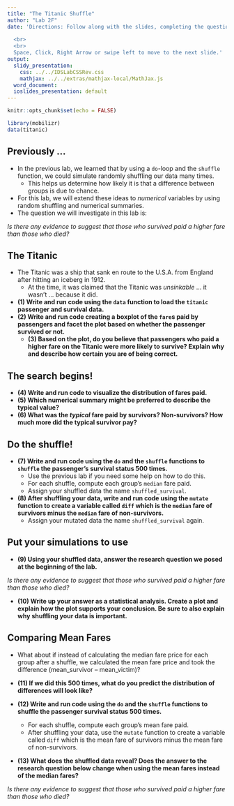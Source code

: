 ```yaml
---
title: "The Titanic Shuffle"
author: "Lab 2F"
date: 'Directions: Follow along with the slides, completing the questions in <font color=#25679E><b>blue</b></font> on your computer, and answering the questions in **red** in your journal.  
  
  <br>
  <br>
  Space, Click, Right Arrow or swipe left to move to the next slide.'
output:
  slidy_presentation:
    css: ../../IDSLabCSSRev.css
    mathjax: ../../extras/mathjax-local/MathJax.js
  word_document:
  ioslides_presentation: default
---
```


```r
knitr::opts_chunk$set(echo = FALSE)
```

```r
library(mobilizr)
data(titanic)
```

## Previously ...

- In the previous lab, we learned that by using a `do`-loop and the `shuffle` function, we could simulate randomly shuffling our data many times.
  - This helps us determine how likely it is that a difference between groups is due to chance.
- For this lab, we will extend these ideas to _numerical_ variables by using random shuffling and numerical summaries.
- The question we will investigate in this lab is:

_Is there any evidence to suggest that those who survived paid a higher fare than those who died?_


## The Titanic

- The Titanic was a ship that sank en route to the U.S.A. from England after hitting an iceberg in 1912.
    - At the time, it was claimed that the Titanic was _unsinkable_ ... it wasn't ... because it did.
- **(1) Write and run code using the `data` function to load the `titanic` passenger and survival data.**
- **(2) Write and run code creating a boxplot of the `fare`s paid by passengers and facet the plot based on whether the passenger survived or not.**
    - **(3) Based on the plot, do you believe that passengers who paid a higher fare on the Titanic were more likely to survive? Explain why and describe how certain you are of being correct.**


## The search begins!

- **(4) Write and run code to visualize the distribution of fares paid.**
- **(5) Which numerical summary might be preferred to describe the typical value?**
- **(6) What was the _typical_ fare paid by survivors? Non-survivors? How much more did the typical survivor pay?**


## Do the shuffle!

- **(7) Write and run code using the `do` and the `shuffle` functions to `shuffle` the passenger's survival status 500 times.**
    - Use the previous lab if you need some help on how to do this.
    - For each shuffle, compute each group's `median` fare paid. 
    - Assign your shuffled data the name `shuffled_survival`.
- **(8) After shuffling your data, write and run code using the `mutate` function to create a variable called `diff` which is the `median` fare of survivors minus the `median` fare of non-survivors.**
    - Assign your mutated data the name `shuffled_survival` again.
  

## Put your simulations to use

- **(9) Using your shuffled data, answer the research question we posed at the beginning of the lab.**

_Is there any evidence to suggest that those who survived paid a higher fare than those who died?_

- **(10) Write up your answer as a statistical analysis. Create a plot and explain how the plot supports your conclusion. Be sure to also explain why shuffling your data is important.**


## Comparing Mean Fares

- What about if instead of calculating the median fare price for each group after a shuffle, we calculated the mean fare price and took the difference (mean_survivor – mean_victim)?

- **(11) If we did this 500 times, what do you predict the distribution of differences will look like?**

- **(12) Write and run code using the `do` and the `shuffle` functions to shuffle the passenger survival status 500 times.**
    - For each shuffle, compute each group's mean fare paid.
    - After shuffling your data, use the `mutate` function to create a variable called `diff` which is the mean fare of survivors minus the mean fare of non-survivors.
    
- **(13) What does the shuffled data reveal? Does the answer to the research question below change when using the mean fares instead of the median fares?**

_Is there any evidence to suggest that those who survived paid a higher fare than those who died?_